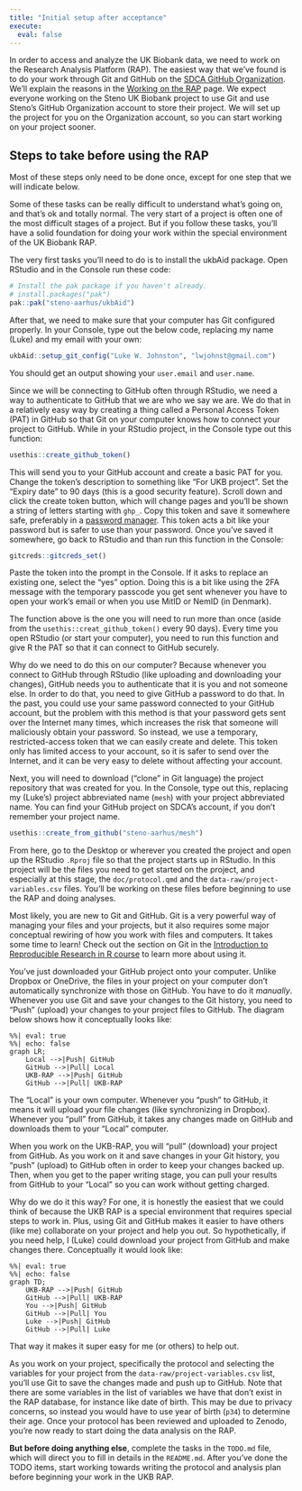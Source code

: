 ```yaml
---
title: "Initial setup after acceptance"
execute: 
  eval: false
---
```


In order to access and analyze the UK Biobank data, we need to work on
the Research Analysis Platform (RAP). The easiest way that we've found
is to do your work through Git and GitHub on the [SDCA GitHub
Organization](https://github.com/steno-aarhus/). We'll explain the
reasons in the [Working on the RAP](using-rap.qmd) page. We expect
everyone working on the Steno UK Biobank project to use Git and use
Steno's GitHub Organization account to store their project. We will set
up the project for you on the Organization account, so you can start
working on your project sooner.

## Steps to take before using the RAP

::: callout-note
Most of these steps only need to be done once, except for one step that
we will indicate below.
:::

::: callout-tip
Some of these tasks can be really difficult to understand what's going
on, and that's ok and totally normal. The very start of a project is
often one of the most difficult stages of a project. But if you follow
these tasks, you'll have a solid foundation for doing your work within
the special environment of the UK Biobank RAP.
:::

The very first tasks you'll need to do is to install the ukbAid package.
Open RStudio and in the Console run these code:

```r
# Install the pak package if you haven't already.
# install.packages("pak")
pak::pak("steno-aarhus/ukbAid")
```

After that, we need to make sure that your computer has Git configured
properly. In your Console, type out the below code, replacing my name
(Luke) and my email with your own:

```r
ukbAid::setup_git_config("Luke W. Johnston", "lwjohnst@gmail.com")
```

You should get an output showing your `user.email` and `user.name`.

Since we will be connecting to GitHub often through RStudio, we need a
way to authenticate to GitHub that we are who we say we are. We do that
in a relatively easy way by creating a thing called a Personal Access
Token (PAT) in GitHub so that Git on your computer knows how to connect
your project to GitHub. While in your RStudio project, in the Console
type out this function:

```r
usethis::create_github_token()
```

This will send you to your GitHub account and create a basic PAT for
you. Change the token's description to something like "For UKB project".
Set the "Expiry date" to 90 days (this is a good security feature).
Scroll down and click the create token button, which will change pages
and you'll be shown a string of letters starting with `ghp_`. Copy this
token and save it somewhere safe, preferably in a [password
manager](https://www.pcmag.com/picks/the-best-password-managers). This
token acts a bit like your password but is safer to use than your
password. Once you've saved it somewhere, go back to RStudio and than
run this function in the Console:

```r
gitcreds::gitcreds_set()
```

Paste the token into the prompt in the Console. If it asks to replace an
existing one, select the "yes" option. Doing this is a bit like using
the 2FA message with the temporary passcode you get sent whenever you
have to open your work's email or when you use MitID or NemID (in
Denmark).

::: callout-note
The function above is the one you will need to run more than once (aside
from the `usethis::creat_github_token()` every 90 days). Every time you
open RStudio (or start your computer), you need to run this function and
give R the PAT so that it can connect to GitHub securely.
:::

::: callout-important
Why do we need to do this on our computer? Because whenever you connect
to GitHub through RStudio (like uploading and downloading your changes),
GitHub needs you to authenticate that it is you and not someone else. In
order to do that, you need to give GitHub a password to do that. In the
past, you could use your same password connected to your GitHub account,
but the problem with this method is that your password gets sent over
the Internet many times, which increases the risk that someone will
maliciously obtain your password. So instead, we use a temporary,
restricted-access token that we can easily create and delete. This token
only has limited access to your account, so it is safer to send over the
Internet, and it can be very easy to delete without affecting your
account.
:::

Next, you will need to download ("clone" in Git language) the project
repository that was created for you. In the Console, type out this,
replacing my (Luke's) project abbreviated name (`mesh`) with your
project abbreviated name. You can find your GitHub project on SDCA's
account, if you don't remember your project name.

```r
usethis::create_from_github("steno-aarhus/mesh")
```

From here, go to the Desktop or wherever you created the project and
open up the RStudio `.Rproj` file so that the project starts up in
RStudio. In this project will be the files you need to get started on
the project, and especially at this stage, the `doc/protocol.qmd` and
the `data-raw/project-variables.csv` files. You'll be working on these
files before beginning to use the RAP and doing analyses.

::: callout-tip
Most likely, you are new to Git and GitHub. Git is a very powerful way
of managing your files and your projects, but it also requires some
major conceptual rewiring of how you work with files and computers. It
takes some time to learn! Check out the section on Git in the
[Introduction to Reproducible Research in R
course](https://r-cubed-intro.rostools.org/sessions/version-control.html)
to learn more about using it.

You've just downloaded your GitHub project onto your computer. Unlike
Dropbox or OneDrive, the files in your project on your computer don't
automatically synchronize with those on GitHub. You have to do it
*manually*. Whenever you use Git and save your changes to the Git
history, you need to "Push" (upload) your changes to your project files
to GitHub. The diagram below shows how it conceptually looks like:

```mermaid
%%| eval: true
%%| echo: false
graph LR;
    Local -->|Push| GitHub
    GitHub -->|Pull| Local
    UKB-RAP -->|Push| GitHub
    GitHub -->|Pull| UKB-RAP
```

The "Local" is your own computer. Whenever you "push" to GitHub, it
means it will upload your file changes (like synchronizing in Dropbox).
Whenever you "pull" from GitHub, it takes any changes made on GitHub and
downloads them to your "Local" computer.

When you work on the UKB-RAP, you will "pull" (download) your project
from GitHub. As you work on it and save changes in your Git history, you
"push" (upload) to GitHub often in order to keep your changes backed up.
Then, when you get to the paper writing stage, you can pull your results
from GitHub to your "Local" so you can work without getting charged.
:::

::: callout-note
Why do we do it this way? For one, it is honestly the easiest that we
could think of because the UKB RAP is a special environment that
requires special steps to work in. Plus, using Git and GitHub makes it
easier to have others (like me) collaborate on your project and help you
out. So hypothetically, if you need help, I (Luke) could download your
project from GitHub and make changes there. Conceptually it would look
like:

```mermaid
%%| eval: true
%%| echo: false
graph TD;
    UKB-RAP -->|Push| GitHub
    GitHub -->|Pull| UKB-RAP
    You -->|Push| GitHub
    GitHub -->|Pull| You
    Luke -->|Push| GitHub
    GitHub -->|Pull| Luke
```

That way it makes it super easy for me (or others) to help out.
:::

As you work on your project, specifically the protocol and selecting the
variables for your project from the `data-raw/project-variables.csv`
list, you'll use Git to save the changes made and push up to GitHub.
Note that there are some variables in the list of variables we have that
don't exist in the RAP database, for instance like date of birth. This
may be due to privacy concerns, so instead you would have to use year of
birth (`p34`) to determine their age. Once your protocol has been
reviewed and uploaded to Zenodo, you're now ready to start doing the
data analysis on the RAP.

**But before doing anything else**, complete the tasks in the `TODO.md`
file, which will direct you to fill in details in the `README.md`. After
you've done the TODO items, start working towards writing the protocol
and analysis plan before beginning your work in the UKB RAP.
